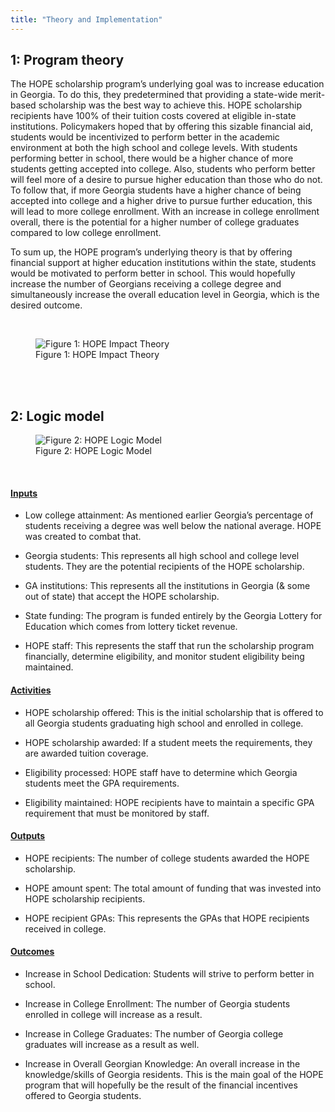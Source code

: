 ```yaml
---
title: "Theory and Implementation"
---
```


## 1: Program theory

The HOPE scholarship program's underlying goal was to increase education in Georgia. To do this, they predetermined that providing a state-wide merit-based scholarship was the best way to achieve this. HOPE scholarship recipients have 100% of their tuition costs covered at eligible in-state institutions. Policymakers hoped that by offering this sizable financial aid, students would be incentivized to perform better in the academic environment at both the high school and college levels. With students performing better in school, there would be a higher chance of more students getting accepted into college. Also, students who perform better will feel more of a desire to pursue higher education than those who do not. To follow that, if more Georgia students have a higher chance of being accepted into college and a higher drive to pursue further education, this will lead to more college enrollment. With an increase in college enrollment overall, there is the potential for a higher number of college graduates compared to low college enrollment. 

To sum up, the HOPE program's underlying theory is that by offering financial support at higher education institutions within the state, students would be motivated to perform better in school. This would hopefully increase the number of Georgians receiving a college degree and simultaneously increase the overall education level in Georgia, which is the desired outcome.

\

![Figure 1: HOPE Impact Theory](figures/Impact%20Theory.png)

\
\

## 2: Logic model

![Figure 2: HOPE Logic Model](figures/Logic%20Model.png)

\

#### [Inputs]{.underline}

-   Low college attainment: As mentioned earlier Georgia's percentage of students receiving a degree was well below the national average. HOPE was created to combat that.

-   Georgia students: This represents all high school and college level students. They are the potential recipients of the HOPE scholarship.

-   GA institutions: This represents all the institutions in Georgia (& some out of state) that accept the HOPE scholarship.

-   State funding: The program is funded entirely by the Georgia Lottery for Education which comes from lottery ticket revenue.

-   HOPE staff: This represents the staff that run the scholarship program financially, determine eligibility, and monitor student eligibility being maintained.

#### [Activities]{.underline}

-   HOPE scholarship offered: This is the initial scholarship that is offered to all Georgia students graduating high school and enrolled in college.

-   HOPE scholarship awarded: If a student meets the requirements, they are awarded tuition coverage.

-   Eligibility processed: HOPE staff have to determine which Georgia students meet the GPA requirements.

-   Eligibility maintained: HOPE recipients have to maintain a specific GPA requirement that must be monitored by staff.

#### [Outputs]{.underline}

-   HOPE recipients: The number of college students awarded the HOPE scholarship.

-   HOPE amount spent: The total amount of funding that was invested into HOPE scholarship recipients.

-   HOPE recipient GPAs: This represents the GPAs that HOPE recipients received in college.

#### [Outcomes]{.underline}

-   Increase in School Dedication: Students will strive to perform better in school.

-   Increase in College Enrollment: The number of Georgia students enrolled in college will increase as a result.

-   Increase in College Graduates: The number of Georgia college graduates will increase as a result as well.

-   Increase in Overall Georgian Knowledge: An overall increase in the knowledge/skills of Georgia residents. This is the main goal of the HOPE program that will hopefully be the result of the financial incentives offered to Georgia students.
